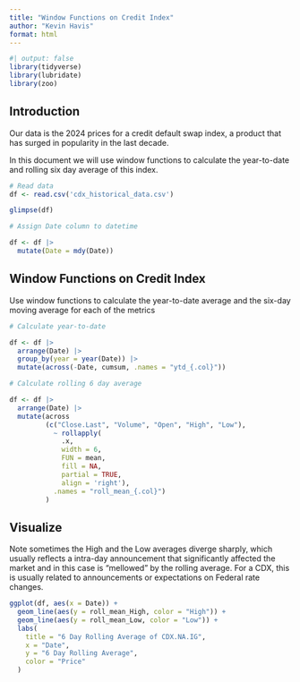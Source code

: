 ```yaml
---
title: "Window Functions on Credit Index"
author: "Kevin Havis"
format: html
---
```


```r
#| output: false
library(tidyverse)
library(lubridate)
library(zoo)
```
## Introduction

Our data is the 2024 prices for a credit default swap index, a product that has surged in popularity in the last decade.

In this document we will use window functions to calculate the year-to-date and rolling six day average of this index.

```r
# Read data
df <- read.csv('cdx_historical_data.csv')

glimpse(df)

```

```r
# Assign Date column to datetime

df <- df |> 
  mutate(Date = mdy(Date))

```

## Window Functions on Credit Index

Use window functions to calculate the year-to-date average and the six-day moving average for each of the metrics

```r
# Calculate year-to-date

df <- df |> 
  arrange(Date) |> 
  group_by(year = year(Date)) |> 
  mutate(across(-Date, cumsum, .names = "ytd_{.col}"))
```

```r
# Calculate rolling 6 day average

df <- df |> 
  arrange(Date) |> 
  mutate(across
         (c("Close.Last", "Volume", "Open", "High", "Low"),
           ~ rollapply(
             .x,
             width = 6,
             FUN = mean,
             fill = NA,
             partial = TRUE,
             align = 'right'),
           .names = "roll_mean_{.col}")
         )

```

## Visualize

Note sometimes the High and the Low averages diverge sharply, which usually reflects a intra-day announcement that significantly affected the market and in this case is "mellowed" by the rolling average. For a CDX, this is usually related to announcements or expectations on Federal rate changes.

```r
ggplot(df, aes(x = Date)) +
  geom_line(aes(y = roll_mean_High, color = "High")) +
  geom_line(aes(y = roll_mean_Low, color = "Low")) +
  labs(
    title = "6 Day Rolling Average of CDX.NA.IG",
    x = "Date",
    y = "6 Day Rolling Average",
    color = "Price"
  )

```

